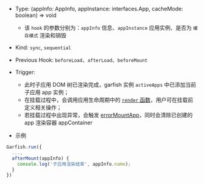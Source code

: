
- Type: <Highlight> (appInfo: AppInfo, appInstance: interfaces.App, cacheMode: boolean) => void </Highlight>
  - 该 `hook` 的参数分别为：`appInfo` 信息、`appInstance` 应用实例、是否为 `缓存模式` 渲染和销毁
- Kind: `sync`, `sequential`
- Previous Hook: `beforeLoad`、`afterLoad`、`beforeMount`
- Trigger:

  - 此时子应用 DOM 树已渲染完成，garfish 实例 `activeApps` 中已添加当前子应用 app 实例；
  - 在挂载过程中，会调用应用生命周期中的 [`render` 函数](/guide/start#2导出-provider-函数)，用户可在挂载前定义相关操作；
  - 若挂载过程中出现异常，会触发 [errorMountApp](/api/run#errormountapp)，同时会清除已创建的 app 渲染容器 appContainer

- 示例

```ts
Garfish.run({
  ...,
  afterMount(appInfo) {
    console.log('子应用渲染结束', appInfo.name);
  }
})
```
